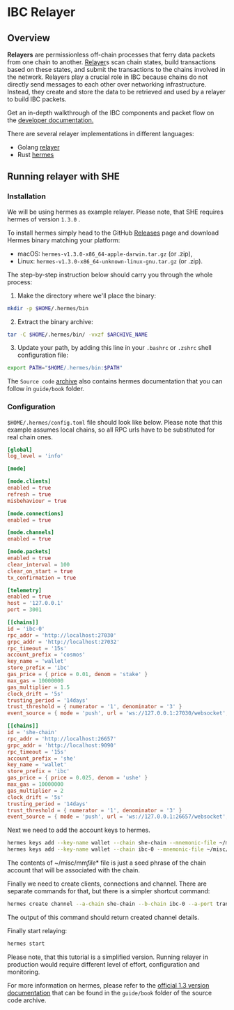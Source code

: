 # IBC Relayer

## Overview

**Relayers** are permissionless off-chain processes that ferry data packets from
one chain to
another. [Relayer](https://www.ibcprotocol.dev/technical-resource-catalog?category=Relayer#results)s
scan chain states, build transactions based on these states, and submit the
transactions to the chains involved in the network. Relayers play a crucial role
in IBC because chains do not directly send messages to each other over
networking infrastructure. Instead, they create and store the data to be
retrieved and used by a relayer to build IBC packets.

Get an in-depth walkthrough of the IBC components and packet flow on
the [developer documentation.](https://ibc.cosmos.network/v8/ibc/overview)

There are several relayer implementations in different languages:

- Golang [relayer](https://github.com/cosmos/relayer)
- Rust [hermes](https://hermes.informal.systems/)

## Running relayer with SHE

### Installation

We will be using hermes as example relayer. Please note, that SHE requires
hermes of version `1.3.0` .

To install hermes simply head to the
GitHub [Releases](https://github.com/informalsystems/hermes/releases) page and
download Hermes binary matching your platform:

- macOS: `hermes-v1.3.0-x86_64-apple-darwin.tar.gz` (or .zip),
- Linux: `hermes-v1.3.0-x86_64-unknown-linux-gnu.tar.gz` (or .zip).

The step-by-step instruction below should carry you through the whole process:

1. Make the directory where we'll place the binary:

```sh copy
mkdir -p $HOME/.hermes/bin
```

2. Extract the binary archive:

```sh copy
tar -C $HOME/.hermes/bin/ -vxzf $ARCHIVE_NAME
```

3. Update your path, by adding this line in your `.bashrc` or `.zshrc` shell
   configuration file:

```sh copy
export PATH="$HOME/.hermes/bin:$PATH"
```

The `Source code` [archive](https://github.com/informalsystems/hermes/archive/refs/tags/v1.3.0.tar.gz) also contains hermes documentation that you can follow in `guide/book` folder.

### Configuration

`$HOME/.hermes/config.toml` file should look like below. Please note that this example assumes local chains, so all RPC urls have to be substituted for real chain ones.

```toml copy
[global]
log_level = 'info'

[mode]

[mode.clients]
enabled = true
refresh = true
misbehaviour = true

[mode.connections]
enabled = true

[mode.channels]
enabled = true

[mode.packets]
enabled = true
clear_interval = 100
clear_on_start = true
tx_confirmation = true

[telemetry]
enabled = true
host = '127.0.0.1'
port = 3001

[[chains]]
id = 'ibc-0'
rpc_addr = 'http://localhost:27030'
grpc_addr = 'http://localhost:27032'
rpc_timeout = '15s'
account_prefix = 'cosmos'
key_name = 'wallet'
store_prefix = 'ibc'
gas_price = { price = 0.01, denom = 'stake' }
max_gas = 10000000
gas_multiplier = 1.5
clock_drift = '5s'
trusting_period = '14days'
trust_threshold = { numerator = '1', denominator = '3' }
event_source = { mode = 'push', url = 'ws://127.0.0.1:27030/websocket', batch_delay = '500ms' }

[[chains]]
id = 'she-chain'
rpc_addr = 'http://localhost:26657'
grpc_addr = 'http://localhost:9090'
rpc_timeout = '15s'
account_prefix = 'she'
key_name = 'wallet'
store_prefix = 'ibc'
gas_price = { price = 0.025, denom = 'ushe' }
max_gas = 10000000
gas_multiplier = 2
clock_drift = '5s'
trusting_period = '14days'
trust_threshold = { numerator = '1', denominator = '3' }
event_source = { mode = 'push', url = 'ws://127.0.0.1:26657/websocket', batch_delay = '500ms' }
```

Next we need to add the account keys to hermes.

```bash copy
hermes keys add --key-name wallet --chain she-chain --mnemonic-file ~/misc/mm_file_she
hermes keys add --key-name wallet --chain ibc-0 --mnemonic-file ~/misc/mm_file_ibc_0
```

The contents of ~/misc/mm*file*\* file is just a seed phrase of the chain
account that will be associated with the chain.

Finally we need to create clients, connections and channel. There are separate
commands for that, but there is a simpler shortcut command:

```bash copy
hermes create channel --a-chain she-chain --b-chain ibc-0 --a-port transfer --b-port transfer --new-client-connection
```

The output of this command should return created channel details.

Finally start relaying:

```bash copy
hermes start
```

Please note, that this tutorial is a simplified version. Running relayer in
production would require different level of effort, configuration and
monitoring.

For more information on hermes, please refer to the
[official 1.3 version documentation](https://github.com/informalsystems/hermes/archive/refs/tags/v1.3.0.tar.gz)
that can be found in the `guide/book` folder of the source code archive.

